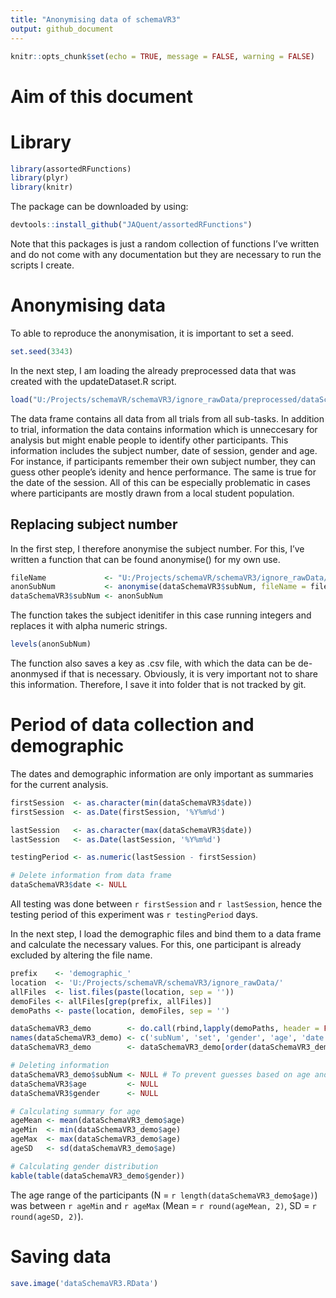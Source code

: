```yaml
---
title: "Anonymising data of schemaVR3"
output: github_document
---
```


```r
knitr::opts_chunk$set(echo = TRUE, message = FALSE, warning = FALSE)
```

# Aim of this document

# Library
```r
library(assortedRFunctions)
library(plyr)
library(knitr)
```

The package can be downloaded by using:
```r
devtools::install_github("JAQuent/assortedRFunctions")
```
Note that this packages is just a random collection of functions I've written and do not come with any documentation but they are necessary to run the scripts I create. 


# Anonymising data
To able to reproduce the anonymisation, it is important to set a seed. 
```r
set.seed(3343)
```

In the next step, I am loading the already preprocessed data that was created with the updateDataset.R script.
```r
load("U:/Projects/schemaVR/schemaVR3/ignore_rawData/preprocessed/dataSchemaVR3.RData")
```

The data frame contains all data from all trials from all sub-tasks. In addition to trial, information the data contains information which is unneccesary for analysis but might enable people to identify other participants. This information includes the subject number, date of session, gender and age. For instance, if participants remember their own subject number, they can guess other people's idenity and hence performance. The same is true for the date of the session. All of this can be especially problematic in cases where participants are mostly drawn from a local student population.

## Replacing subject number
In the first step, I therefore anonymise the subject number. For this, I've written a function that can be found anonymise() for my own use. 
```r
fileName             <- "U:/Projects/schemaVR/schemaVR3/ignore_rawData/preprocessed/schemaVR3_anonKey"
anonSubNum           <- anonymise(dataSchemaVR3$subNum, fileName = fileName)
dataSchemaVR3$subNum <- anonSubNum
```

The function takes the subject idenitifer in this case running integers and replaces it with alpha numeric strings. 
```r
levels(anonSubNum)
```

The function also saves a key as .csv file, with which the data can be de-anonmysed if that is necessary. Obviously, it is very important not to share this information. Therefore, I save it into folder that is not tracked by git. 

# Period of data collection and demographic
The dates and demographic information are only important as summaries for the current analysis. 

```r
firstSession  <- as.character(min(dataSchemaVR3$date))
firstSession  <- as.Date(firstSession, '%Y%m%d')

lastSession   <- as.character(max(dataSchemaVR3$date))
lastSession   <- as.Date(lastSession, '%Y%m%d')

testingPeriod <- as.numeric(lastSession - firstSession)

# Delete information from data frame
dataSchemaVR3$date <- NULL
```

All testing was done between `r firstSession` and `r lastSession`, hence the testing period of this experiment was `r testingPeriod` days. 

In the next step, I load the demographic files and bind them to a data frame and calculate the necessary values. For this, one participant is already excluded by altering the file name. 
```r
prefix    <- 'demographic_'
location  <- 'U:/Projects/schemaVR/schemaVR3/ignore_rawData/'
allFiles  <- list.files(paste(location, sep = ''))
demoFiles <- allFiles[grep(prefix, allFiles)]
demoPaths <- paste(location, demoFiles, sep = '')

dataSchemaVR3_demo        <- do.call(rbind,lapply(demoPaths, header = FALSE, sep = ' ',read.csv))
names(dataSchemaVR3_demo) <- c('subNum', 'set', 'gender', 'age', 'date', 'startTime', 'endTime')
dataSchemaVR3_demo        <- dataSchemaVR3_demo[order(dataSchemaVR3_demo$subNum), ]

# Deleting information
dataSchemaVR3_demo$subNum <- NULL # To prevent guesses based on age and gender
dataSchemaVR3$age         <- NULL
dataSchemaVR3$gender      <- NULL

# Calculating summary for age
ageMean <- mean(dataSchemaVR3_demo$age)
ageMin  <- min(dataSchemaVR3_demo$age)
ageMax  <- max(dataSchemaVR3_demo$age)
ageSD   <- sd(dataSchemaVR3_demo$age)

# Calculating gender distribution
kable(table(dataSchemaVR3_demo$gender))
```

The age range of the participants (N = `r length(dataSchemaVR3_demo$age)`) was between `r ageMin` and `r ageMax` (Mean = `r round(ageMean, 2)`, SD = `r round(ageSD, 2)`). 

# Saving data
```r
save.image('dataSchemaVR3.RData')
```